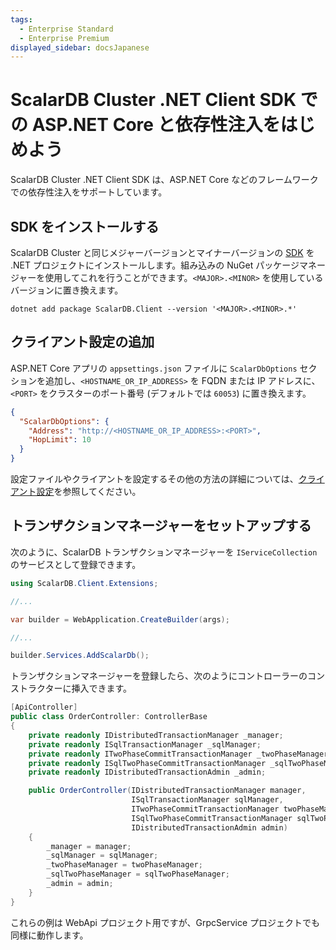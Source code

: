 ```yaml
---
tags:
  - Enterprise Standard
  - Enterprise Premium
displayed_sidebar: docsJapanese
---
```


# ScalarDB Cluster .NET Client SDK での ASP.NET Core と依存性注入をはじめよう


<TranslationBanner />

ScalarDB Cluster .NET Client SDK は、ASP.NET Core などのフレームワークでの依存性注入をサポートしています。

## SDK をインストールする

ScalarDB Cluster と同じメジャーバージョンとマイナーバージョンの [SDK](https://www.nuget.org/packages/ScalarDB.Client) を .NET プロジェクトにインストールします。組み込みの NuGet パッケージマネージャーを使用してこれを行うことができます。`<MAJOR>.<MINOR>` を使用しているバージョンに置き換えます。

```console
dotnet add package ScalarDB.Client --version '<MAJOR>.<MINOR>.*'
```

## クライアント設定の追加

ASP.NET Core アプリの `appsettings.json` ファイルに `ScalarDbOptions` セクションを追加し、`<HOSTNAME_OR_IP_ADDRESS>` を FQDN または IP アドレスに、`<PORT>` をクラスターのポート番号 (デフォルトでは `60053`) に置き換えます。

```json
{
  "ScalarDbOptions": {
    "Address": "http://<HOSTNAME_OR_IP_ADDRESS>:<PORT>",
    "HopLimit": 10
  }
}
```

設定ファイルやクライアントを設定するその他の方法の詳細については、[クライアント設定](common-reference.mdx#クライアント設定)を参照してください。

## トランザクションマネージャーをセットアップする

次のように、ScalarDB トランザクションマネージャーを `IServiceCollection` のサービスとして登録できます。

```c#
using ScalarDB.Client.Extensions;

//...

var builder = WebApplication.CreateBuilder(args);

//...

builder.Services.AddScalarDb();
```

トランザクションマネージャーを登録したら、次のようにコントローラーのコンストラクターに挿入できます。

```c#
[ApiController]
public class OrderController: ControllerBase
{
    private readonly IDistributedTransactionManager _manager;
    private readonly ISqlTransactionManager _sqlManager;
    private readonly ITwoPhaseCommitTransactionManager _twoPhaseManager;
    private readonly ISqlTwoPhaseCommitTransactionManager _sqlTwoPhaseManager;
    private readonly IDistributedTransactionAdmin _admin;

    public OrderController(IDistributedTransactionManager manager,
                           ISqlTransactionManager sqlManager,
                           ITwoPhaseCommitTransactionManager twoPhaseManager,
                           ISqlTwoPhaseCommitTransactionManager sqlTwoPhaseManager,
                           IDistributedTransactionAdmin admin)
    {
        _manager = manager;
        _sqlManager = sqlManager;
        _twoPhaseManager = twoPhaseManager;
        _sqlTwoPhaseManager = sqlTwoPhaseManager;
        _admin = admin;
    }
}
```

これらの例は WebApi プロジェクト用ですが、GrpcService プロジェクトでも同様に動作します。
